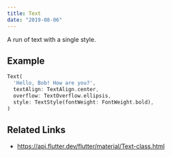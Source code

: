 ```yaml
---
title: Text
date: "2019-08-06"
---
```


A run of text with a single style.

## Example

```dart liveslice=Text
Text(
  'Hello, Bob! How are you?',
  textAlign: TextAlign.center,
  overflow: TextOverflow.ellipsis,
  style: TextStyle(fontWeight: FontWeight.bold),
)
```

## Related Links
- https://api.flutter.dev/flutter/material/Text-class.html


